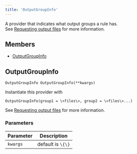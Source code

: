 ```yaml
---
title: 'OutputGroupInfo'
---
```



A provider that indicates what output groups a rule has.  
See [Requesting output files](https://bazel.build/extending/rules#requesting_output_files) for more information.

## Members

* [OutputGroupInfo](#OutputGroupInfo)

## OutputGroupInfo

```
OutputGroupInfo OutputGroupInfo(**kwargs)
```

Instantiate this provider with   

```
OutputGroupInfo(group1 = \<files\>, group2 = \<files\>...)
```

See [Requesting output files](https://bazel.build/extending/rules#requesting_output_files)  for more information.

### Parameters

| Parameter | Description |
| --- | --- |
| `kwargs` | default is `\{\}` |